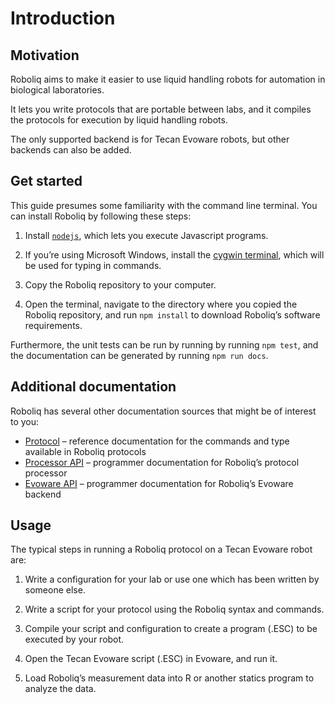 # Introduction

## Motivation

Roboliq aims to make it easier to use liquid handling robots for automation
in biological laboratories.

It lets you write protocols that are portable between labs,
and it compiles the protocols for execution by liquid handling robots.

The only supported backend is for Tecan Evoware robots, but other backends
can also be added.

## Get started

This guide presumes some familiarity with the command line terminal.
You can install Roboliq by following these steps:

1. Install [`nodejs`](https://nodejs.org/en/download/), which lets you execute
  Javascript programs.

2. If you're using Microsoft Windows, install the [cygwin terminal](https://cygwin.com/install.html),
  which will be used for typing in commands.

3. Copy the Roboliq repository to your computer.

4. Open the terminal, navigate to the directory where you copied the Roboliq
  repository, and run `npm install` to download Roboliq's software requirements.

Furthermore, the unit tests can be run by running by running `npm test`, and the
documentation can be generated by running `npm run docs`.


## Additional documentation

Roboliq has several other documentation sources that might be of interest to you:

* [Protocol](../protocol/index.html) -- reference documentation for the commands and type available in Roboliq protocols
* [Processor API](../roboliq-processor/index.html) -- programmer documentation for Roboliq's protocol processor
* [Evoware API](../roboliq-evoware/index.html) -- programmer documentation for Roboliq's Evoware backend


## Usage

The typical steps in running a Roboliq protocol on a Tecan Evoware robot are:

1. Write a configuration for your lab or use one which has been written by someone else.

2. Write a script for your protocol using the Roboliq syntax and commands.

3. Compile your script and configuration to create a program (.ESC) to be executed by your robot.

4. Open the Tecan Evoware script (.ESC) in Evoware, and run it.

5. Load Roboliq's measurement data into R or another statics program to analyze the data.
